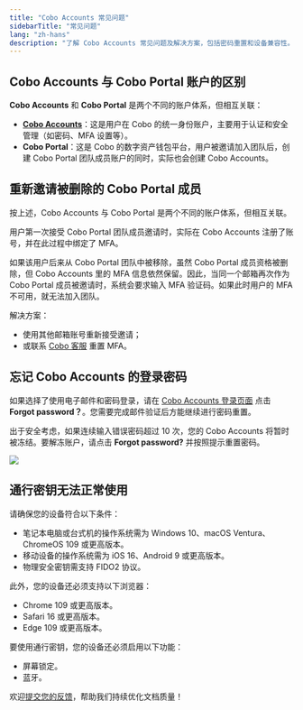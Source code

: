 ```yaml
---
title: "Cobo Accounts 常见问题"
sidebarTitle: "常见问题"
lang: "zh-hans"
description: "了解 Cobo Accounts 常见问题及解决方案，包括密码重置和设备兼容性。"
---
```


## Cobo Accounts 与 Cobo Portal 账户的区别

**Cobo Accounts** 和 **Cobo Portal** 是两个不同的账户体系，但相互关联：  

- [**Cobo Accounts**](https://accounts.cobo.com/)：这是用户在 Cobo 的统一身份账户，主要用于认证和安全管理（如密码、MFA 设置等）。  
- **Cobo Portal**：这是 Cobo 的数字资产钱包平台，用户被邀请加入团队后，创建 Cobo Portal 团队成员账户的同时，实际也会创建 Cobo Accounts。

## 重新邀请被删除的 Cobo Portal 成员

按上述，Cobo Accounts 与 Cobo Portal 是两个不同的账户体系，但相互关联。

用户第一次接受 Cobo Portal 团队成员邀请时，实际在 Cobo Accounts 注册了账号，并在此过程中绑定了 MFA。  

如果该用户后来从 Cobo Portal 团队中被移除，虽然 Cobo Portal 成员资格被删除，但 Cobo Accounts 里的 MFA 信息依然保留。因此，当同一个邮箱再次作为 Cobo Portal 成员被邀请时，系统会要求输入 MFA 验证码。如果此时用户的 MFA 不可用，就无法加入团队。

解决方案：
- 使用其他邮箱账号重新接受邀请；
- 或联系 [Cobo 客服](mailto:help@cobo.com) 重置 MFA。

## 忘记 Cobo Accounts 的登录密码

如果选择了使用电子邮件和密码登录，请在 [Cobo Accounts 登录页面](https://accounts.cobo.com/) 点击 **Forgot password？**。您需要完成邮件验证后方能继续进行密码重置。

出于安全考虑，如果连续输入错误密码超过 10 次，您的 Cobo Accounts 将暂时被冻结。要解冻账户，请点击 **Forgot password?** 并按照提示重置密码。

<img src="/cn/images/cobo-accounts/5H3WFCASV4ufVONDs755JB6rE4mQtbaUW_H5e5e2a3tEcN_ek8dAQhgWa4NtVNft9ANORaE2gkZlkuRhHLqSdogzzccVLTxWs_A6_BTXVDH2NdiZgw-has1inMGJLNoXegU7_sEF6qdRMWvHWGEsCyk.png" className="screenshot_modal"/>

## 通行密钥无法正常使用

请确保您的设备符合以下条件：
- 笔记本电脑或台式机的操作系统需为 Windows 10、macOS Ventura、ChromeOS 109 或更高版本。
- 移动设备的操作系统需为 iOS 16、Android 9 或更高版本。
- 物理安全密钥需支持 FIDO2 协议。

此外，您的设备还必须支持以下浏览器：
- Chrome 109 或更高版本。
- Safari 16 或更高版本。
- Edge 109 或更高版本。

要使用通行密钥，您的设备还必须启用以下功能：
- 屏幕锁定。
- 蓝牙。

<Tip>欢迎[提交您的反馈](https://forms.zohopublic.com/cobo/form/DocumentFeedbackForm/formperma/QvLOhxJv1_JMsJ-1dleZ8Itb_7rzN-LtgvsDdxosoVI?referrername=manuals)，帮助我们持续优化文档质量！</Tip>